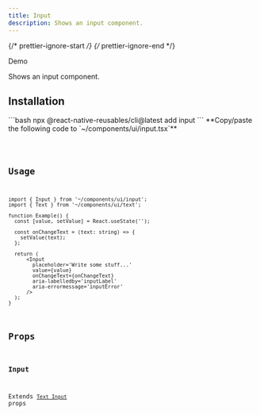 ```yaml
---
title: Input
description: Shows an input component.
---
```


{/* prettier-ignore-start */}
{/* prettier-ignore-end */}


<LinkButton target="_blank" href="https://rnr-showcase.vercel.app/input">
  Demo
</LinkButton>

<br />

Shows an input component.

## Installation

<Tabs>
  <TabItem label='CLI'> 
    ```bash
    npx @react-native-reusables/cli@latest add input
    ```
  </TabItem>
  <TabItem label='Manual'>
**Copy/paste the following code to `~/components/ui/input.tsx`**

<Code code={importedCode} lang="tsx" title="~/components/ui/input.tsx" />
  </TabItem>
</Tabs>


## Usage

```tsx
import { Input } from '~/components/ui/input';
import { Text } from '~/components/ui/text';

function Example() {
  const [value, setValue] = React.useState('');

  const onChangeText = (text: string) => {
    setValue(text);
  };

  return (
      <Input
        placeholder='Write some stuff...'
        value={value}
        onChangeText={onChangeText}
        aria-labelledby='inputLabel'
        aria-errormessage='inputError'
      />
  );
}
```

## Props

### Input

Extends [`Text Input`](https://reactnative.dev/docs/textinput#props) props
        
